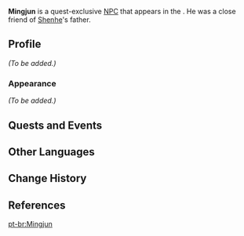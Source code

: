 {{Meta
<!-- Remove this template after adding the missing info -->
|missing_NPC_profile  = yes
}}
{{Character Infobox
|type             = Quest NPC
|image            = NPC Mingjun.png
|region           = Liyue
|location         = Liyue
}}
'''Mingjun''' {{Lang|zh=明俊|zh_rm=Míng Jùn}} is a quest-exclusive [[NPC]] that appears in the {{Quest|Bygones Times Like Dust Passing}}. He was a close friend of [[Shenhe]]'s father.
<!--
==Location==
<gallery>
NPC Location Mingjun.png|Mingjun's location
NPC Location Mingjun Context.png|Additional context
</gallery>
-->
==Profile==
<!-- detailed story/lore information goes here -->
''(To be added.)''

===Appearance===
''(To be added.)''

==Quests and Events==
{{Quests and Events}}

==Other Languages==
{{Other Languages
|default_hidden = 1
|en      = Mingjun
|zhs     = 明俊
|zhs_rm  = Míngjùn
|zht     = 明俊
|zht_rm  = Míngjùn
|ja      = 明俊{{Sino|ja|zh}}
|ja_rm   = Meishun<ref>{{Ref/Quest|Bygones Times Like Dust Passing|note=Japanese Voice-Over}}</ref>
|ko      = {{tt|명준|明俊}}{{Sino|ko|zh}}
|ko_rm   = Myeongjun
|es      = Mingjun
|fr      = Mingjun
|ru      = Мин Цзюнь
|th      = Mingjun
|vi      = Mingjun
|de      = Mingjun
|id      = Mingjun
|pt      = Mingjun
|tr      = Mingjun
|it      = Mingjun
}}

==Change History==
{{Change History|2.4}}

==References==
{{Reflist}}

[[pt-br:Mingjun]]